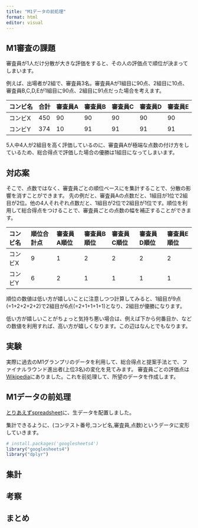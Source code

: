 ```yaml
---
title: "M1データの前処理"
format: html
editor: visual
---
```


## M1審査の課題

審査員が1人だけ分散が大きな評価をすると、その人の評価点で順位が決まってしまいます。

例えば、出場者が2組で、審査員3名。審査員Aが1組目に90点、2組目に10点、審査員B,C,D,Eが1組目に90点、2組目に91点だった場合を考えます。

| コンビ名 | 合計 | 審査員A | 審査員B | 審査員C | 審査員D | 審査員E |
|:---------|:-----|:--------|:--------|:--------|:--------|:--------|
| コンビX  | 450  | 90      | 90      | 90      | 90      | 90      |
| コンビY  | 374  | 10      | 91      | 91      | 91      | 91      |

5人中4人が2組目を高く評価しているのに、審査員Aが極端な点数の付け方をしているため、総合得点で評価した場合の優勝は1組目になってしまいます。

## 対応案

そこで、点数ではなく、審査員ごとの順位ベースにを集計することで、分散の影響を消すことができます。 先の例だと、審査員Aの点数だと、1組目が1位で2組目が2位。他の4人それぞれ点数だと、1組目が2位で2組目が1位です。順位を利用して総合得点をつけることで、審査員ごとの点数の幅を補正することができます。

| コンビ名 | 順位合計点 | 審査員A順位 | 審査員B順位 | 審査員C順位 | 審査員D順位 | 審査員E順位 |
|:---------|:-----------|:------------|:------------|:------------|:------------|:------------|
| コンビX  | 9          | 1           | 2           | 2           | 2           | 2           |
| コンビY  | 6          | 2           | 1           | 1           | 1           | 1           |

順位の数値は低い方が嬉しいことに注意しつつ計算してみると、1組目が9点(=1+2+2+2+2)で2組目が6点(=2+1+1+1+1)となり、2組目が優勝になります。

低い方が嬉しいことがちょっと気持ち悪い場合は、例えば下から何番目か、などの数値を利用すれば、高い方が嬉しくなります。この辺はなんとでもなります。

## 実験

実際に過去のM1グランプリのデータを利用して、総合得点と提案手法とで、ファイナルラウンド進出者(上位3名)の変化を見てみます。 審査員ごとの評価点は[Wikipedia](https://ja.wikipedia.org/wiki/M-1%E3%82%B0%E3%83%A9%E3%83%B3%E3%83%97%E3%83%AA)にありました。これを前処理して、所望のデータを作成します。

## M1データの前処理

[とりあえずspreadsheet](https://docs.google.com/spreadsheets/d/12JcpUWepZ6qqvxiT_-6eswfHO4pbxc_HvThU2P2ztNY/edit#gid=0)に、生データを配置しました。

集計できるように、(コンテスト番号,コンビ名,審査員,点数)というデータに変形していきます。

```r
# install.packages('googlesheets4')
library("googlesheets4")
library("dplyr")
```

## 集計

## 考察

## まとめ
